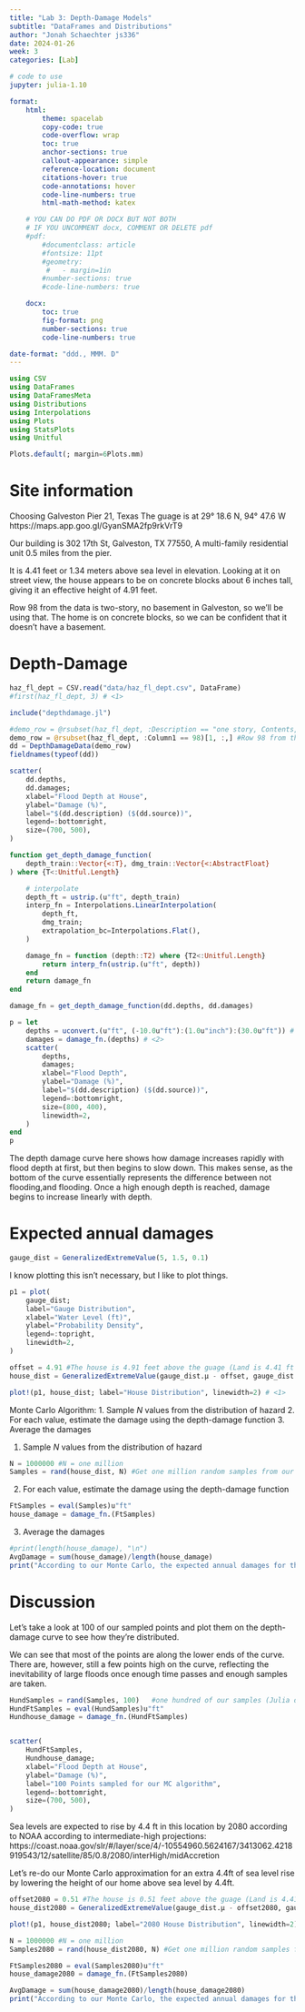 ```yaml
---
title: "Lab 3: Depth-Damage Models"
subtitle: "DataFrames and Distributions"
author: "Jonah Schaechter js336"
date: 2024-01-26
week: 3
categories: [Lab]

# code to use
jupyter: julia-1.10

format: 
    html:
        theme: spacelab
        copy-code: true
        code-overflow: wrap
        toc: true
        anchor-sections: true
        callout-appearance: simple
        reference-location: document
        citations-hover: true
        code-annotations: hover
        code-line-numbers: true
        html-math-method: katex

    # YOU CAN DO PDF OR DOCX BUT NOT BOTH
    # IF YOU UNCOMMENT docx, COMMENT OR DELETE pdf
    #pdf:
        #documentclass: article
        #fontsize: 11pt
        #geometry:
         #   - margin=1in  
        #number-sections: true
        #code-line-numbers: true

    docx: 
        toc: true
        fig-format: png
        number-sections: true
        code-line-numbers: true

date-format: "ddd., MMM. D"
---
```



```julia
using CSV
using DataFrames
using DataFramesMeta
using Distributions
using Interpolations
using Plots
using StatsPlots
using Unitful

Plots.default(; margin=6Plots.mm)
```

# Site information

Choosing Galveston Pier 21, Texas
The guage is at 29° 18.6 N, 94° 47.6 W
https://maps.app.goo.gl/GyanSMA2fp9rkVrT9

Our building is 302 17th St, Galveston, TX 77550,
A multi-family residential unit 0.5 miles from the pier.

It is 4.41 feet or 1.34 meters above sea level in elevation.
Looking at it on street view, the house appears to be on concrete blocks about 6 inches tall, giving it an effective height of 4.91 feet.

Row 98 from the data is two-story, no basement in Galveston, so we'll be using that.  The home is on concrete blocks, so we can be confident that it doesn't have a basement.

# Depth-Damage
```julia
haz_fl_dept = CSV.read("data/haz_fl_dept.csv", DataFrame)
#first(haz_fl_dept, 3) # <1>

include("depthdamage.jl")

#demo_row = @rsubset(haz_fl_dept, :Description == "one story, Contents, fresh water, short duration")[1, :,]
demo_row = @rsubset(haz_fl_dept, :Column1 == 98)[1, :,] #Row 98 from the data is two-story, no basement in Galveston
dd = DepthDamageData(demo_row)
fieldnames(typeof(dd))
```

```julia
scatter(
    dd.depths,
    dd.damages;
    xlabel="Flood Depth at House",
    ylabel="Damage (%)",
    label="$(dd.description) ($(dd.source))",
    legend=:bottomright,
    size=(700, 500),
)
```


```julia
function get_depth_damage_function(
    depth_train::Vector{<:T}, dmg_train::Vector{<:AbstractFloat}
) where {T<:Unitful.Length}

    # interpolate
    depth_ft = ustrip.(u"ft", depth_train)
    interp_fn = Interpolations.LinearInterpolation(
        depth_ft,
        dmg_train;
        extrapolation_bc=Interpolations.Flat(),
    )

    damage_fn = function (depth::T2) where {T2<:Unitful.Length}
        return interp_fn(ustrip.(u"ft", depth))
    end
    return damage_fn
end
```

```julia
damage_fn = get_depth_damage_function(dd.depths, dd.damages)
```



```julia
p = let
    depths = uconvert.(u"ft", (-10.0u"ft"):(1.0u"inch"):(30.0u"ft")) # <1>
    damages = damage_fn.(depths) # <2>
    scatter(
        depths,
        damages;
        xlabel="Flood Depth",
        ylabel="Damage (%)",
        label="$(dd.description) ($(dd.source))",
        legend=:bottomright,
        size=(800, 400),
        linewidth=2,
    )
end
p
```


The depth damage curve here shows how damage increases rapidly with flood depth at first, but then begins to slow down. This makes sense, as the bottom of the curve essentially represents the difference between not flooding,and flooding.
Once a high enough depth is reached, damage begins to increase linearly with depth.

# Expected annual damages
```julia
gauge_dist = GeneralizedExtremeValue(5, 1.5, 0.1)
```
I know plotting this isn't necessary, but I like to plot things.
```julia
p1 = plot(
    gauge_dist;
    label="Gauge Distribution",
    xlabel="Water Level (ft)",
    ylabel="Probability Density",
    legend=:topright,
    linewidth=2,
)
```

```julia
offset = 4.91 #The house is 4.91 feet above the guage (Land is 4.41 ft + 0.5 ft concrete blocks the house is built on.)
house_dist = GeneralizedExtremeValue(gauge_dist.μ - offset, gauge_dist.σ, gauge_dist.ξ)
```

```julia
plot!(p1, house_dist; label="House Distribution", linewidth=2) # <1>
```

Monte Carlo Algorithm:
1. Sample $N$ values from the distribution of hazard
2. For each value, estimate the damage using the depth-damage function
3. Average the damages

1. Sample $N$ values from the distribution of hazard
```julia
N = 1000000 #N = one million
Samples = rand(house_dist, N) #Get one million random samples from our distribution
```

2. For each value, estimate the damage using the depth-damage function

```julia

FtSamples = eval(Samples)u"ft"
house_damage = damage_fn.(FtSamples)

```
3. Average the damages

```julia
#print(length(house_damage), "\n")
AvgDamage = sum(house_damage)/length(house_damage)
print("According to our Monte Carlo, the expected annual damages for this propery are ", round(AvgDamage; digits=2), " dollars.")

```

# Discussion

Let's take a look at 100 of our sampled points and plot them on the depth-damage curve to see how they're distributed.

We can see that most of the points are along the lower ends of the curve.  There are, however, still a few points high on the curve, reflecting the inevitability of large floods once enough time passes and enough samples are taken.
```julia
HundSamples = rand(Samples, 100)   #one hundred of our samples (Julia doesn't like to plot one million)
HundFtSamples = eval(HundSamples)u"ft"
Hundhouse_damage = damage_fn.(HundFtSamples)


scatter(
    HundFtSamples,
    Hundhouse_damage;
    xlabel="Flood Depth at House",
    ylabel="Damage (%)",
    label="100 Points sampled for our MC algorithm",
    legend=:bottomright,
    size=(700, 500),
)
```

Sea levels are expected to rise by 4.4 ft in this location by 2080 according to NOAA according to intermediate-high projections:
https://coast.noaa.gov/slr/#/layer/sce/4/-10554960.5624167/3413062.4218919543/12/satellite/85/0.8/2080/interHigh/midAccretion

Let's re-do our Monte Carlo approximation for an extra 4.4ft of sea level rise by lowering the height of our home above sea level by 4.4ft.

```julia
offset2080 = 0.51 #The house is 0.51 feet above the guage (Land is 4.41 ft + 0.5 ft concrete blocks - 4.4 ft sea level rise.)
house_dist2080 = GeneralizedExtremeValue(gauge_dist.μ - offset2080, gauge_dist.σ, gauge_dist.ξ)
```

```julia

plot!(p1, house_dist2080; label="2080 House Distribution", linewidth=2) # <1>
```

```julia
N = 1000000 #N = one million
Samples2080 = rand(house_dist2080, N) #Get one million random samples from our distribution
```

```julia

FtSamples2080 = eval(Samples2080)u"ft"
house_damage2080 = damage_fn.(FtSamples2080)

```
```julia

AvgDamage = sum(house_damage2080)/length(house_damage2080)
print("According to our Monte Carlo, the expected annual damages for this property are ", round(AvgDamage; digits=2), " dollars in the year 2080.")
```
